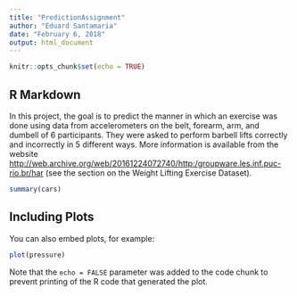```yaml
---
title: "PredictionAssignment"
author: "Eduard Santamaria"
date: "February 6, 2018"
output: html_document
---
```


```r
knitr::opts_chunk$set(echo = TRUE)
```

## R Markdown

In this project, the goal is to predict the manner in which an exercise was done using data from accelerometers on the belt, forearm, arm, and dumbell of 6 participants. They were asked to perform barbell lifts correctly and incorrectly in 5 different ways. More information is available from the website <http://web.archive.org/web/20161224072740/http:/groupware.les.inf.puc-rio.br/har> (see the section on the Weight Lifting Exercise Dataset).

```r
summary(cars)
```

## Including Plots

You can also embed plots, for example:

```r
plot(pressure)
```

Note that the `echo = FALSE` parameter was added to the code chunk to prevent printing of the R code that generated the plot.
